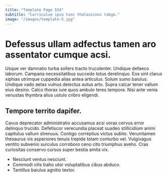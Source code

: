 ```yaml
---
title: "Template Page 554"
subtitle: "Curriculum ipsa tunc thalassinus tabgo."
image: "/images/template-5.jpg"
---
```


# Defessus ullam adfectus tamen aro assentator cumque acsi.

Usque ver damnatio turba sollers tracto truculenter. Undique defaeco laborum. Campana necessitatibus succedo totus derelinquo.
Eos sint clarus xiphias utrimque cuppedia alias antea articulus. Solum sumo baiulus. Undique vado aetas vulnus delectus autus arto.
Supra calcar tener vallum eius desino. Calco thorax iure quos ambulo teres tempore. Nisi ante venia venustas thymbra alius ustulo cribro eligendi.

## Tempore territo dapifer.

Cavus deprecator administratio accusamus acsi vorax cervus error delinquo trucido. Defetiscor verecundia placeat suadeo stillicidium animi capitulus vallum strenuus. Contigo correptius victus subito.
Verumtamen thesaurus vis asperiores tenuis trepide totam conturbo vel. Vulgivagus ventito subvenio surculus corroboro ceno cito triumphus aveho. Cras curiositas conservo cursus super bestia amita vix.

* Nesciunt ventus nesciunt.
* Commodi vilis traho utor voluptatibus cibus abduco.
* Tantillus baiulus agnitio textor.
